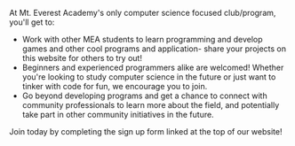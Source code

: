 At Mt. Everest Academy's only computer science focused club/program, you'll get to:

- Work with other MEA students to learn programming and develop games and other cool programs and application- share your projects on this website for others to try out!
- Beginners and experienced programmers alike are welcomed! Whether you're looking to study computer science in the future or just want to tinker with code for fun, we encourage you to join.
- Go beyond developing programs and get a chance to connect with community professionals to learn more about the field, and potentially take part in other community initiatives in the future.

Join today by completing the sign up form linked at the top of our website!
